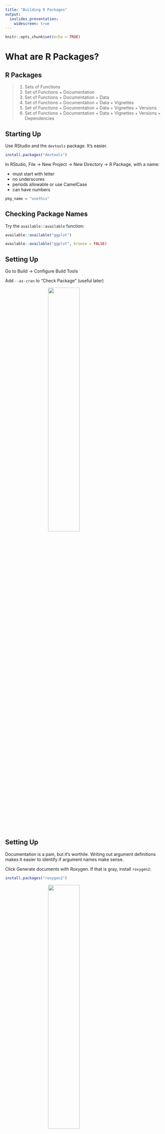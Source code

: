 ```yaml
---
title: "Building R Packages"
output: 
  ioslides_presentation:
    widescreen: true
---
```


```r
knitr::opts_chunk$set(echo = TRUE)
```

# What are R Packages?

## R Packages {.build}

> 1.  Sets of Functions
> 2.  Set of Functions + Documentation
> 3.  Set of Functions + Documentation + Data 
> 4.  Set of Functions + Documentation + Data + Vignettes
> 5.  Set of Functions + Documentation + Data + Vignettes + Versions
> 6.  Set of Functions + Documentation + Data + Vignettes + Versions + Dependencies


## Starting Up

Use RStudio and the `devtools` package.  It's easier.

```r
install.packages("devtools")
```

In RStudio, File -> New Project -> New Directory -> R Package, with a name:

- must start with letter
- no underscores
- periods allowable or use CamelCase
- can have numbers


```r
pkg_name = "usethis"
```

## Checking Package Names


Try the `available::available` function:

```r
available::available("ggplot")
```

```r
available::available("ggplot", browse = FALSE)
```

## Setting Up

Go to Build -> Configure Build Tools

Add `--as-cran` to "Check Package" (useful later)

<img src="figures/build_tools.png" style="width: 45%; display: block; margin: auto;">


## Setting Up

Documentation is a pain, but it's worthile.  Writing out argument definitions makes it easier to identify if argument names make sense.

Click Generate documents with Roxygen.  If that is gray, install `roxygen2`:

```r
install.packages("roxygen2")
```

<img src="figures/roxygen.png" style="width: 45%; display: block; margin: auto;">

Click "Configure" - click all the boxes.


## Modifying the Skeleton

Things to do:

1.  Delete `R/hello.R`
2.  Delete `man/hello.Rd`
3.  In RStudio, `Build → Configure Build Tools → Generate Documentation with Roxygen`, make sure that's clicked.  I click `Vignettes` and `Build and Reload`. 
4.  In RStudio, add `--as-cran` under the "Check options" in `Build → Configure Build Tools`.
5.  Delete the `NAMESPACE` file.  If building fails, add an empty file with `# Generated by roxygen2: do not edit by hand` at the top and rerun.


## DESCRIPTION file

In the RStudio project, go to "Go to file/function" search bar on the menu bar.
    
- This searches through the files in the package.
  - Also searches for **function names** and can go to that function in the file

Type "DESCRIPTION" and open that file.

## DESCRIPTION file

- "Title - What the Package Does (Title Case)
- "Author: YOURNAME"
- "Maintainer: YOURNAME <your@email.com>"
- "Description: Use paragraph prose here.  Don't start with word package"
    Use four spaces when indenting paragraphs within the Description.
- "License: ", one of GPL-2 GPL-3 LGPL-2 LGPL-2.1 LGPL-3 AGPL-3 Artistic-2.0
BSD_2_clause BSD_3_clause MIT

## Authors

I add this to the `DESCRIPTION` file:
```
Authors@R: person(given = "John",
           family = "Muschelli",
           role = "cre",
           email = "muschellij2@gmail.com")
```

I use `Authors@R` even if there is only one author because of the [`desc` package issue](https://github.com/r-lib/desc/issues/44) and that package is relied upon for site building and stuff later.


## DESCRIPTION file: additional fields

- Imports: package1, package2
  - packages with specific functions called in package
  - Anything other than `base` package needs to be imported (`stats`, `methods`)
- Depends: package3, package5
  - packages with **ALL** functions loaded from package
- Suggests: package4, package6
  - used in **examples** or **vignettes**
  
```r
`r pkg_name`::use_package("tidyr", type = "Imports")
`r pkg_name`::use_package("dplyr", type = "Suggests")
```


## Description

Change the `Description` so that it's a sentence and it ends with a period.  Also I keep putting single quotes around weird words (like science-specific).  Make sure to put links in angle brackets (`<http...>`).  Use DOIs if you can.  If you go too long on a line, indent it with 4 spaces `"    "`.


## Roxygen2

Roxygen allows for functions and documentation in the same file. Let's make a function:

```r
top = function(x, n) {
  xx = x[1:n, 1:n]
  hist(xx)
  print(xx)
}
```

Save this to `top.R` file in `R/` (where R functions are).  

## Roxygen2

Highlight the following code:
```r
top = function(x, n) {
```

Go to Code -> Insert Roxygen Skeleton

## Roxygen Skeleton:

Output:

```r
#' Title
#'
#' @param x 
#' @param n 
#'
#' @return
#' @export
#'
#' @examples
```


## Roxygen Skeleton:

You can add `@title` and `@description` tags:

```r
#' @title
#' @description
#'
#' @param x 
#' @param n 
#'
#' @return
#' @export
#'
#' @examples
```


## Roxygen Skeleton:

> - `@param` stands for a parameter/argument for that function.  
> - `@return` denotes what the function returns.  This is required.  
> - `@export` - when people install your package, can they use this function
>   - non-exported functions are usually helpers, really small, or not fully formed yet
> - `@examples` - code to show how the function works.  Wrap functions in `\dontrun{}` if not wanted to run


## Roxygen Skeleton:

```r
#' @title Print the top of a matrix
#' @description \code{top} is a small function to not just present the first rows
#' of a matrix, but also the first number of columns
#'
#' @param x a \code{matrix}
#' @param n Number of rows and columns to display of the matrix
#'
#' @return A \code{NULL}
#' @export
#'
#' @examples 
#' mat = matrix(rnorm(100), nrow = 10)
#' top(mat, n = 4)
#' \dontrun{
#'    top(mat, n = 10)
#' }
```




## Functions: a little style

1. Create a file for each function (preference) or at least group.  Name file function name.
2. Optional arguments: Set to `NULL` and use `is.null()` to test
3. Put functions together: use `#' @rdname`.
4. See `#' @inheritParams` for different functions with the same arguments.
5. Add `verbose` argument for printing
6. Use `message` (not `cat`) for printing.  Someone can use `suppressMessages` to stop the printing.
7.  Pass `...` to a main function for additional options for the user.
7. Have examples
8. Learn `do.call(FUNCTION, args = list_of_arguments)`
9. Notify/warn/message whenever you have to.


## NAMESPACE

The `NAMESPACE` files tells the R package what to import and export.  In Roxygen:

- `@export` - adds this to the NAMESPACE file
   - when package is installed, users can call this function
- `@import` - in roxygen, if you want to import a **package**, you say `@import PACKAGENAME`
   - imports **ALL** functions from that package
   - if package is listed under Depends in DESCRIPTION, then the **whole package** is loaded when you load your package
   - otherwise it simply exposes them for your package to use them, but not the user, users still have to do `library(PACKAGENAME)`

## NAMESPACE

- `@importFrom` - in roxygen, if you want to import a **function**, you say `@import PACKAGENAME func1 func2`
   - only imports these functions.  Better way of doing things.
   - if `pkgA` has function `A` and `pkgB` has functions `A` and `B`, if `@import pkgA A`,  `@import pkgB B`, then if you call `A()`, R knows it's from `pkgA`
   - you must import anything explicitly other than from the `base` package, includying anything from `stats` (e.g. `quantile`) or `graphics` (e.g. `hist`)

Add `@importFrom graphics hist` to your top.R file

## Build and Reload

- Go to Build -> Build and Reload the package
    - First time you may see some warnings (no NAMESPACE file!)
    - Rerunning should get rid of these
    - look in the folders
- Then try Build -> Check Package

## Using Data

The `data/` directory is where data goes, it **must** be named `.RData` or `rda`. The `use_data` function can do this for you:

```r
`r pkg_name`::use_data(DATAOBJECT, compress = "xz")
```

The output will be `DATAOBJECT.rda` in the `data` folder.  You can use this in your package


## Making Data

That's not reproducible!

The `data-raw` directory can be data you want to create (such as simulated data).

This will have scripts with `use_data` at the end to make the data.

```r
`r pkg_name`::usethis::use_data_raw()
```

## Documenting Data

Note how `DATAOBJECT` is the name of the object/rda.   Now we can document the data as follows:

```r
#' @title Some object to document
#'
#' @description A list containing things
#'
#' @format A list with 7 elements, which are:
#' \describe{
#' \item{x}{first thing}
#' \item{y}{second thing}
#' }
"DATAOBJECT"
```


## Different kinds of data

The `inst/` directory will copy any of the contents to the installed directory path.  So if `blah.csv` was in `inst/` then it will be in the directory. 

Most times, however, people put data in `inst/extdata` to separate folders out.

You can use `find.package` to find the installed directory:

```r
find.package("readr")
```

To get files, though, you should use `system.file`:

```r
system.file("extdata", package = "readr")
```

## Different kinds of data

If you pass in multiple characters, it assumes you put it together with `file.path`:

```r
system.file("extdata", "challenge.csv", package = "readr")
```

The `mustWork` argument is useful for making sure the file exists:

```r
system.file("extdata", "asdfsdf.csv", package = "readr", mustWork = TRUE)
```


## Using the file system

1.  `file.path` > `paste` for paths
2.  Use `file.exists`.  Use `any` and `all`
3.  `file.remove` if you need to delete things
4.  Make temporary (empty, non-existent) files, with extension: `tempfile(fileext = ".csv")`.  
5. `dir.create` to create and `unlink` to destroy directories.
5.  Using `tempdir` for stuff that's intermediate.  
6.  Tempdir sub-directory: `tdir = tempfile(); dir.create(tdir); on.exit({ unlink(tdir) })`
6. `file.copy` and `file.rename`
7. `download.file` or `httr::GET`.


## Unit tests

The `testthat` package is great for unit testing.  Put test scripts in `tests/testthat`, always named `test-DESCRIPTOR.R`.  To set up `testthat`:

```r
`r pkg_name`::use_testthat()
```

And a specific test:

```r
`r pkg_name`::use_test("name of test")
```


### **General Rule: Any package issue turns into a test.**


## Unit tests

The `testthat` package is great for unit testing.  Put test scripts in `tests/testthat`, always named `test-DESCRIPTOR.R`.  To set up `testthat`:

```r
testthat::context("OVERALL DESCRIPTION OF TESTS IN THIS FILE")
testthat::test_that("Description of this test", { MYCODE })
testthat::expect_equal(OUTPUT, 1234.34535)
testthat::expect_identcal(OUTPUT1, OUTPUT2)
testthat::expect_true(SOME_OUTPUT)
testthat::expect_silent({ no_warning_error_code })
testthat::expect_message({ some_warn }, "a[test]regexp")
```


## Continuous integration (Thoughtworks.com)

> Continuous Integration (CI) is a development practice that requires developers to integrate code into a shared repository several times a day. Each check-in is then verified by an automated build, allowing teams to detect problems early.


##  Building CI and README

```r
`r pkg_name`::use_git()
`r pkg_name`::use_github() # must have GITHUB_PAT set up
`r pkg_name`::use_github(protocol = "https") # must have GITHUB_PAT set up
`r pkg_name`::use_readme_rmd()
`r pkg_name`::use_vignette("my-vignette")
`r pkg_name`::use_appveyor()
`r pkg_name`::use_travis()
```

## Configuring Travis 


In `.travis.yml`, add the following lines:

```
os:
  - linux
  - osx

warnings_are_errors: true 
after_success:
  - Rscript -e 'covr::codecov(type = "all")'
```


## Configuring Appveyor

In `appveyor.yml`, add the following lines:
```
environment:
  global:
    WARNINGS_ARE_ERRORS: 1
```


## Adding to the `README.Rmd`
 
Add the following lines, changing `GITHUB_USERNAME/REPO` to the correct version

```
[![Travis-CI Build Status](https://travis-ci.com/GITHUB_USERNAME/REPO.svg?branch=master)](https://travis-ci.com/GITHUB_USERNAME/REPO)
[![AppVeyor Build Status](https://ci.appveyor.com/api/projects/status/github/GITHUB_USERNAME/REPO?branch=master&svg=true)](https://ci.appveyor.com/project/GITHUB_USERNAME/REPO)
```

or can use:

```r
`r pkg_name`::use_badge("Travis-CI Build Status", 
src = "https://travis-ci.com/GITHUB_USERNAME/REPO.svg?branch=master", 
href = "https://travis-ci.com/GITHUB_USERNAME/REPO")
```


to the `README.Rmd`. 


## S3, S4, Reference Classes

- S3 - simple - just say `class(x) = "myS3Class"`
  - Usually List of objects
  - http://adv-r.had.co.nz/S3.html
- S4 - more complex  - 
  - name, representation (slots), and inheritance (does it act like an array/list)
  - http://adv-r.had.co.nz/S4.html
- Reference Classes
  - very different, `class$method()`
  - http://adv-r.had.co.nz/R5.html
  
## S3, S4 Methods

- S3 :`bar <- function(y) UseMethod("bar", y)`
  - `bar.myS3Class` will allow you to use `bar(x)`
- S4 :`setGeneric("myGeneric", function(x) standardGeneric("myGeneric"))`
```r
setMethod("myGeneric", signature(x = "myS3Class"), function(x, y) {
 x@slot + y
})
```


## Compiled Code: C and C++

See http://r-pkgs.had.co.nz/src.html

- The `src/` folder has compiled code. 
- `cleanup` generally deletes intermediate or downloaded files run in `configure`.
- `configure` runs code before `make` is run
- `Makevars` or a `Makefile` gives direction for compiling code
- There are `configure.win` and `Makevars.win` for Windows-specific setup.
- See`.Call` for calling these compiled functions.

Using `Rcpp` is a different framework.

# Questions?



